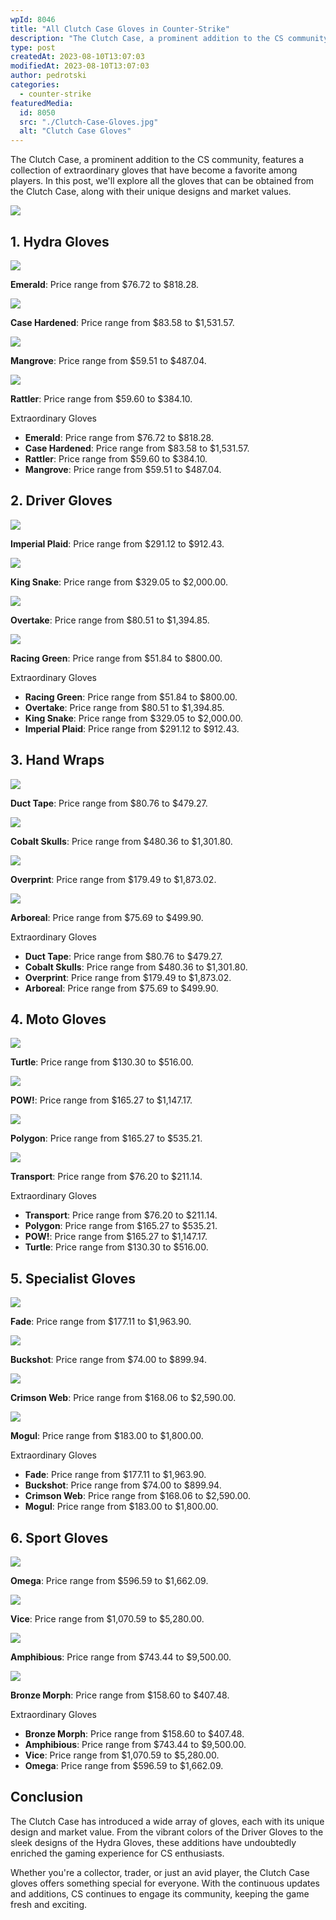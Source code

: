 ```yaml
---
wpId: 8046
title: "All Clutch Case Gloves in Counter-Strike"
description: "The Clutch Case, a prominent addition to the CS community, ..."
type: post
createdAt: 2023-08-10T13:07:03
modifiedAt: 2023-08-10T13:07:03
author: pedrotski
categories:
  - counter-strike
featuredMedia:
  id: 8050
  src: "./Clutch-Case-Gloves.jpg"
  alt: "Clutch Case Gloves"
---
```


The Clutch Case, a prominent addition to the CS community, features a collection of extraordinary gloves that have become a favorite among players. In this post, we'll explore all the gloves that can be obtained from the Clutch Case, along with their unique designs and market values.

[![](Ghostcap-1470-x-360.png)](https://clash.gg/r/GHOSTCAP)

## 1\. **Hydra Gloves**

![](studded_hydra_gloves_bloodhound_hydra_black_green_light_large.16bbb88e6be97ca92f5227a59d3f76560fccaf80.png)

**Emerald**: Price range from $76.72 to $818.28.

![](studded_hydra_gloves_bloodhound_hydra_case_hardened_light_large.611be49c3a2f37057a7740c8ad74cc818f688b3d.png)

**Case Hardened**: Price range from $83.58 to $1,531.57.

![](studded_hydra_gloves_bloodhound_hydra_green_leather_mesh_brass_light_large.d960afafd988b76ad2ffc2e77e306a35e01f02ca.png)

**Mangrove**: Price range from $59.51 to $487.04.

![](studded_hydra_gloves_bloodhound_hydra_snakeskin_brass_light_large.953e703a64d078c26bf8075c3b5a8525d91ce74e.png)

**Rattler**: Price range from $59.60 to $384.10.

Extraordinary Gloves  
[](https://csgostash.com/glove/46/Hydra-Gloves-Rattler)

- **Emerald**: Price range from $76.72 to $818.28.
- **Case Hardened**: Price range from $83.58 to $1,531.57.
- **Rattler**: Price range from $59.60 to $384.10.
- **Mangrove**: Price range from $59.51 to $487.04.

## 2\. **Driver Gloves**

![](slick_gloves_slick_plaid_purple_light_large.0315b76daffb839e03a9e543dc0d4a3abe716922.png)

**Imperial Plaid**: Price range from $291.12 to $912.43.

![](slick_gloves_slick_snakeskin_white_light_large.f6a54c7a3cf91ecbe0a712bb2126bfe77f86825e.png)

**King Snake**: Price range from $329.05 to $2,000.00.

![](slick_gloves_slick_stitched_black_orange_light_large.6cd14c51b9f239f57cf20603a13a8f9b7efb42ed.png)

**Overtake**: Price range from $80.51 to $1,394.85.

![](slick_gloves_slick_stitched_green_grey_light_large.808fca3933fe16b20eb0cc26bd78fbbc47988dad.png)

**Racing Green**: Price range from $51.84 to $800.00.

Extraordinary Gloves  
[](https://csgostash.com/glove/46/Hydra-Gloves-Rattler)

- **Racing Green**: Price range from $51.84 to $800.00.
- **Overtake**: Price range from $80.51 to $1,394.85.
- **King Snake**: Price range from $329.05 to $2,000.00.
- **Imperial Plaid**: Price range from $291.12 to $912.43.

## 3\. **Hand Wraps**

![](leather_handwraps_handwrap_leathery_ducttape_light_large.b18975cd28aee7645dbfd86009884358664e1aa5.png)

**Duct Tape**: Price range from $80.76 to $479.27.

![](leather_handwraps_handwrap_leathery_fabric_blue_skulls_light_large.51e28cc44ce70fd4ed719326a06f4cb0ef3808b5.png)

**Cobalt Skulls**: Price range from $480.36 to $1,301.80.

![](leather_handwraps_handwrap_leathery_fabric_geometric_blue_light_large.a353dde9306d9be1eafd84331b0bf120142b692f.png)

**Overprint**: Price range from $179.49 to $1,873.02.

![](leather_handwraps_handwrap_leathery_fabric_green_camo_light_large.2b510ab7fcfd5837f239f378b03216cc3bcf6e3c.png)

**Arboreal**: Price range from $75.69 to $499.90.

Extraordinary Gloves  
[](https://csgostash.com/glove/46/Hydra-Gloves-Rattler)

- **Duct Tape**: Price range from $80.76 to $479.27.
- **Cobalt Skulls**: Price range from $480.36 to $1,301.80.
- **Overprint**: Price range from $179.49 to $1,873.02.
- **Arboreal**: Price range from $75.69 to $499.90.

## 4\. **Moto Gloves**

![](motorcycle_gloves_motorcycle_basic_green_orange_light_large.3e58353974e92bb56f218bb93b4fa77b0639e498.png)

**Turtle**: Price range from $130.30 to $516.00.

![](motorcycle_gloves_motorcycle_choco_boom_light_large.37abd7be1296fa17815f7b41a7d063e45b343cab.png)

**POW!**: Price range from $165.27 to $1,147.17.

![](motorcycle_gloves_motorcycle_trigrid_blue_light_large.5e8f353a222f45406ab0b60e0d68d669953f0e20.png)

**Polygon**: Price range from $165.27 to $535.21.

![](motorcycle_gloves_motorcycle_yellow_camo_light_large.7ed261be20f42153198256faa761bb0b820b2ef9.png)

**Transport**: Price range from $76.20 to $211.14.

Extraordinary Gloves  
[](https://csgostash.com/glove/46/Hydra-Gloves-Rattler)

- **Transport**: Price range from $76.20 to $211.14.
- **Polygon**: Price range from $165.27 to $535.21.
- **POW!**: Price range from $165.27 to $1,147.17.
- **Turtle**: Price range from $130.30 to $516.00.

## 5\. **Specialist Gloves**

![](specialist_gloves_specialist_fade_light_large.93080c3004ae36aa520d87fd0ceb04463298453c.png)

**Fade**: Price range from $177.11 to $1,963.90.

![](specialist_gloves_specialist_forest_brown_light_large.9006b6eb926c084698116f2c534c963a2f8fccec.png)

**Buckshot**: Price range from $74.00 to $899.94.

![](specialist_gloves_specialist_webs_red_light_large.f98d18b4fe7ad7e5dec69a61f2c82631a44e4c52.png)

**Crimson Web**: Price range from $168.06 to $2,590.00.

![](specialist_gloves_specialist_winterhex_light_large.2b5d5ec0b5388beef874b932a8f9c053360ae7dc.png)

**Mogul**: Price range from $183.00 to $1,800.00.

Extraordinary Gloves  
[](https://csgostash.com/glove/46/Hydra-Gloves-Rattler)

- **Fade**: Price range from $177.11 to $1,963.90.
- **Buckshot**: Price range from $74.00 to $899.94.
- **Crimson Web**: Price range from $168.06 to $2,590.00.
- **Mogul**: Price range from $183.00 to $1,800.00.

## 6\. **Sport Gloves**

![](sporty_gloves_sporty_black_webbing_yellow_light_large.5d7b101eb7875c41cff58e0fa0c08a49f7303b50.png)

**Omega**: Price range from $596.59 to $1,662.09.

![](sporty_gloves_sporty_blue_pink_light_large.0da7dccfde04268a4289ad4b6c00a23a124a624e.png)

**Vice**: Price range from $1,070.59 to $5,280.00.

![](sporty_gloves_sporty_poison_frog_blue_white_light_large.cc4489cbac59f82ddb18c9a331a98bfd40627ee2.png)

**Amphibious**: Price range from $743.44 to $9,500.00.

![](sporty_gloves_sporty_poison_frog_red_green_light_large.12893b922fb8f2dc1d1eecf01bf628642874e937.png)

**Bronze Morph**: Price range from $158.60 to $407.48.

Extraordinary Gloves  
[](https://csgostash.com/glove/46/Hydra-Gloves-Rattler)

- **Bronze Morph**: Price range from $158.60 to $407.48.
- **Amphibious**: Price range from $743.44 to $9,500.00.
- **Vice**: Price range from $1,070.59 to $5,280.00.
- **Omega**: Price range from $596.59 to $1,662.09.

## Conclusion

The Clutch Case has introduced a wide array of gloves, each with its unique design and market value. From the vibrant colors of the Driver Gloves to the sleek designs of the Hydra Gloves, these additions have undoubtedly enriched the gaming experience for CS enthusiasts.

Whether you're a collector, trader, or just an avid player, the Clutch Case gloves offers something special for everyone. With the continuous updates and additions, CS continues to engage its community, keeping the game fresh and exciting.
